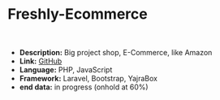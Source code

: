 # Freshly-Ecommerce

<br />

- **Description:** Big project shop, E-Commerce, like Amazon
- **Link:** [GitHub](https://github.com/olek1305/Freshly-Ecommerce)
- **Language:** PHP, JavaScript
- **Framework:** Laravel, Bootstrap, YajraBox
- **end data:** in progress (onhold at 60%)

